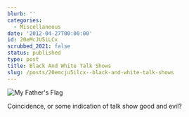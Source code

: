 ```yaml
---
blurb: ''
categories:
  - Miscellaneous
date: '2012-04-27T00:00:00'
id: 20eMcJU5iLCx
scrubbed_2021: false
status: published
type: post
title: Black And White Talk Shows
slug: /posts/20emcju5ilcx--black-and-white-talk-shows
---
```


![My Father's Flag](/images/aws-20120427--1127-01)

Coincidence, or some indication of talk show good and evil?

